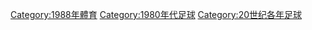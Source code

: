 {{Commonscat|1988 in association football}}

[[Category:1988年體育|Category:1988年體育]]
[[Category:1980年代足球|Category:1980年代足球]]
[[Category:20世纪各年足球|Category:20世纪各年足球]]